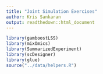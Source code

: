 ```yaml
---
title: "Joint Simulation Exercises"
author: Kris Sankaran
output: readthedown::html_document
---
```


```r
library(gamboostLSS)
library(mixOmics)
library(SummarizedExperiment)
library(scDesigner)
library(glue)
source("../data/helpers.R")
```